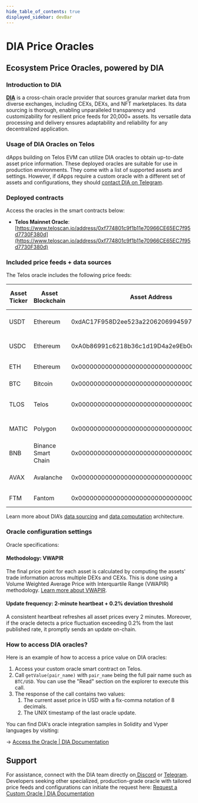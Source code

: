 ```yaml
---
hide_table_of_contents: true
displayed_sidebar: devBar
---
```


# DIA Price Oracles

## Ecosystem Price Oracles, powered by DIA

### Introduction to DIA 

**[DIA](https://diadata.org/)** is a cross-chain oracle provider that sources granular market data from diverse exchanges, including CEXs, DEXs, and NFT marketplaces. Its data sourcing is thorough, enabling unparalleled transparency and customizability for resilient price feeds for 20,000+ assets. Its versatile data processing and delivery ensures adaptability and reliability for any decentralized application.


### Usage of DIA Oracles on Telos

dApps building on Telos EVM can utilize DIA oracles to obtain up-to-date asset price information. These deployed oracles are suitable for use in production environments. They come with a list of supported assets and settings. However, if dApps require a custom oracle with a different set of assets and configurations, they should [contact DIA on Telegram](https://t.me/diabdteam).


### Deployed contracts

Access the oracles in the smart contracts below:



* **Telos Mainnet Oracle**: [https://www.teloscan.io/address/0xf774801c9f1b11e70966CE65EC7f95d7730F380d](https://www.teloscan.io/address/0xf774801c9f1b11e70966CE65EC7f95d7730F380d)


### Included price feeds + data sources

The Telos oracle includes the following price feeds:

|Asset Ticker|Asset Blockchain|Asset Address|Asset Markets Overview|
|--------------|-----------|------------|------------|
|USDT|Ethereum|0xdAC17F958D2ee523a2206206994597C13D831ec7|[USDT Asset Information](https://www.diadata.org/app/price/asset/Ethereum/0xdAC17F958D2ee523a2206206994597C13D831ec7/)|
|USDC|Ethereum|0xA0b86991c6218b36c1d19D4a2e9Eb0cE3606eB48|[USDC Asset Information](https://www.diadata.org/app/price/asset/Ethereum/0xA0b86991c6218b36c1d19D4a2e9Eb0cE3606eB48/)|
|ETH|Ethereum|0x0000000000000000000000000000000000000000|[ETH Asset Information](https://www.diadata.org/app/price/asset/Ethereum/0x0000000000000000000000000000000000000000/)|
|BTC|Bitcoin|0x0000000000000000000000000000000000000000|[BTC Asset Information](https://www.diadata.org/app/price/asset/Bitcoin/0x0000000000000000000000000000000000000000/)|
|TLOS|Telos|0x0000000000000000000000000000000000000000|[TLOS Asset Information](https://www.diadata.org/app/price/asset/Telos/0x0000000000000000000000000000000000000000/)|
|MATIC|Polygon|0x0000000000000000000000000000000000001010|[MATIC Asset Information](https://www.diadata.org/app/price/asset/Polygon/0x0000000000000000000000000000000000001010/)|
|BNB|Binance Smart Chain|0x0000000000000000000000000000000000000000|[BNB Asset Information](https://www.diadata.org/app/price/asset/BinanceSmartChain/0x0000000000000000000000000000000000000000/)|
|AVAX|Avalanche|0x0000000000000000000000000000000000000000|[AVAX Asset Information](https://www.diadata.org/app/price/asset/Avalanche/0x0000000000000000000000000000000000000000/)|
|FTM|Fantom|0x0000000000000000000000000000000000000000|[FTM Asset Information](https://www.diadata.org/app/price/asset/Fantom/0x0000000000000000000000000000000000000000/)|


Learn more about DIA’s [data sourcing](https://docs.diadata.org/introduction/dia-technical-structure/data-sourcing) and [data computation](https://docs.diadata.org/introduction/dia-technical-structure/data-computation) architecture.


### Oracle configuration settings

Oracle specifications:


#### Methodology: VWAPIR

The final price point for each asset is calculated by computing the assets' trade information across multiple DEXs and CEXs. This is done using a Volume Weighted Average Price with Interquartile Range (VWAPIR) methodology. [Learn more about VWAPIR](https://docs.diadata.org/products/token-price-feeds/exchangeprices/vwapir-volume-weighted-average-price-with-interquartile-range-filter).


#### Update frequency: 2-minute heartbeat + 0.2% deviation threshold

A consistent heartbeat refreshes all asset prices every 2 minutes. Moreover, if the oracle detects a price fluctuation exceeding 0.2% from the last published rate, it promptly sends an update on-chain.


### How to access DIA oracles?

Here is an example of how to access a price value on DIA oracles:



1. Access your custom oracle smart contract on Telos.
2. Call `getValue(pair_name)` with `pair_name` being the full pair name such as `BTC/USD`. You can use the "Read" section on the explorer to execute this call.
3. The response of the call contains two values:
    1. The current asset price in USD with a fix-comma notation of 8 decimals.
    2. The UNIX timestamp of the last oracle update.

You can find DIA's oracle integration samples in Solidity and Vyper languages by visiting: 

→ [Access the Oracle | DIA Documentation](https://docs.diadata.org/products/token-price-feeds/access-the-oracle) 


## Support

For assistance, connect with the DIA team directly on[ Discord](https://chat.openai.com/c/d2ca764b-00d6-4de7-8555-0cc30ac416b1#) or [Telegram](https://t.me/diadata_org). Developers seeking other specialized, production-grade oracle with tailored price feeds and configurations can initiate the request here: [Request a Custom Oracle | DIA Documentation](https://docs.diadata.org/introduction/intro-to-dia-oracles/request-an-oracle)
